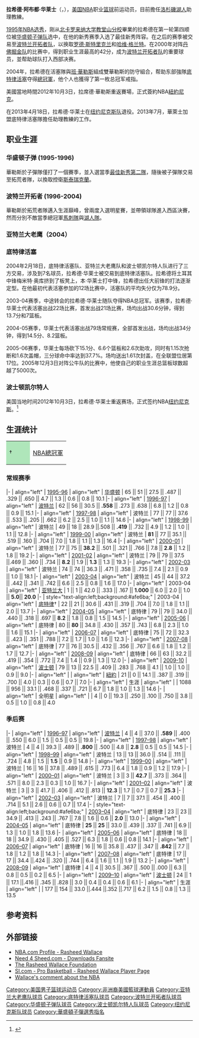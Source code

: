 {{noteTA
|G1=NBA
}}
{{Current sports transaction|sport=basketball}}	
{{infobox NBA Player
| image = File:Rasheed Wallace 2 cropped.jpg
| name = 拉希德·华莱士
| nickname = Sheed、怒吼天尊
| position = 
| career_number = 30, 36
| height_ft = 6
| height_in = 11
| weight_lb = 230
| league =
| team = 
| nationality = {{USA}}
| birth_date = {{birth date and age|1974|9|17}}
| birth_place = {{USA}}[[宾西法尼亚州|宾西法尼亚州]][[费城|费城]]
| college = [[北卡罗来纳大学教堂山分校|北卡罗来纳大学教堂山分校]] (1993–1995)
| draft_round = 1
| draft_pick = 4
| draft_year = 1995
| draft_team = [[华盛顿子弹|华盛顿子弹]]
| career_start = 1995年（2010年退役，2012年复出）
| coach_start    = 2013
| coach_end      = 至今
| career_position = [[大前鋒|大前鋒]] / [[中鋒|中鋒]]
| career_end = 2013年
| years1 = {{nbay|1995|full=y}}
| team1 = [[華盛頓子彈|華盛頓子彈]]
| years2 = {{nbay|1996|start}}–{{nbay|2003|end}}
| team2 = [[波特蘭拓荒者|波特蘭拓荒者]]
| years3 = {{nbay|2003|end}}
| team3 = [[亞特蘭大老鷹|亞特蘭大老鷹]]
| years4 = {{nbay|2003|end}}–{{nbay|2008|end}}
| team4 = [[底特律活塞|底特律活塞]]
| years5 = {{nbay|2009|full=y}}
| team5 = [[波士頓塞爾提克|波士頓塞爾提克]]
| years6 = {{nbay|2012|full=y}}
| team6 = [[紐約尼克|紐約尼克]]
| cyears1 = {{nbay|2013|full=y}}
| cteam1 = 底特律活塞 (助理教練)
| cyears2 = 2019–2021
| cteam2 = [[Charles_E._Jordan_High_School|Jordan HS]]
| cyears3 = 2021–2022
| cteam3 = [[孟菲斯大學|孟菲斯大學]](助理教練)
| stats_league = NBA
| stat1label      = [[得分_(籃球)|得分]]
| stat1value      = 16,006 (14.4分)
| stat2label      = [[籃板球|籃板]]
| stat2value      = 7,404 (6.7個)
| stat3label      = [[助攻|助攻]]
| stat3value      = 1,460 (1.3次)
| bbr             = wallara01
| highlights      =
* [[NBA總冠軍|NBA總冠軍]] ([[2004年NBA總決賽|2004]])
* 4× [[NBA明星賽|NBA明星賽]] ({{nasg|2000}}, {{nasg|2001}}, {{nasg|2006}}, {{nasg|2008}})
* [[NBA最佳新秀陣容|NBA最佳新秀陣容第二隊]] ({{nbay|1995|end}})
* Consensus second-team [[NCAA_Men's_Basketball_All-Americans|All-American]] ([[1995_NCAA_Men's_Basketball_All-Americans|1995]])
* [[美國籃球先生|美國籃球先生]] (1993)
* [[USA_Today_All-USA_high_school_basketball_team#Boys'_Basketball_Players_and_Coaches_of_the_Year|USA Today's High School Player of the Year]] (1993)
* 2× First-team [[Parade_All-America_Boys_Basketball_Team|''Parade'' All-American]] (1992, 1993)
* First-team [[List_of_All-Atlantic_Coast_Conference_men's_basketball_teams|All-ACC]] (1995)
* ACC All-Freshman team (1994)
* No. 30 [[North_Carolina_Tar_Heels_men's_basketball#honored_numbers|honored by North Carolina Tar Heels]]
* [[McDonald's_All-American_Game|McDonald's All-American]] ([[1993_McDonald's_All-American_Boys_Game|1993]])
}}
'''拉希德·阿布都·华莱士'''（{{lang-en|'''Rasheed Abdul Wallace'''}}，{{bd|1974年|9月17日}}），[[美国|美国]][[NBA|NBA]]职业[[篮球|篮球]]前运动员，目前擔任[[洛杉磯湖人|洛杉磯湖人]]助理教練。

[[1995年NBA选秀|1995年NBA选秀]]，刚从[[北卡罗来纳大学教堂山分校|北卡罗来纳大学教堂山分校]]畢業的拉希德在第一轮第四顺位被[[华盛顿子弹队|华盛顿子弹队]]选中，在他的新秀赛季入选了最佳新秀阵容。在之后的赛季被交易至[[波特兰开拓者队|波特兰开拓者队]]，以换取[[罗德·斯特里克兰|罗德·斯特里克兰]]和[[哈维·格兰特|哈维·格兰特]]。在2000年对阵[[丹佛掘金队|丹佛掘金队]]的比赛中，得到职业生涯最高的42分，成为[[波特兰开拓者队|波特兰开拓者队]]的重要球员，並帮助球队打入西部决赛。

2004年，拉希德在活塞隊與[[班·華勒斯|班·華勒斯]]組成雙華勒斯的防守組合，帮助东部強隊[[底特律活塞|底特律活塞]]夺得[[NBA总冠军|總冠軍]]，他个人也獲得了第一枚总冠军戒指。

美國當地時間2012年10月3日，拉席德·華勒斯重返賽場，正式簽約NBA[[纽约尼克斯|紐約尼克]]。

在2013年4月18日，拉希德·华莱士在[[纽约尼克斯队|纽约尼克斯队]]退役。2013年7月，華萊士加盟底特律活塞隊擔任助理教練的工作。

==职业生涯==
=== 华盛顿子弹 (1995-1996) ===
華勒斯於子彈隊僅打了一個賽季，並入選當季[[NBA最佳新秀阵容|最佳新秀第二隊]]，隨後被子彈隊交易至拓荒者隊，以換取控衛[[罗德·斯特里克兰|斯泰瑞克蘭]]。

=== 波特兰开拓者 (1996-2004) ===
華勒斯於拓荒者隊邁入生涯巔峰，曾兩度入選明星賽，並帶領球隊進入西區決賽，然而分別不敵當季總冠軍[[圣安东尼奥马刺|馬刺隊]]與[[洛杉矶湖人|湖人隊]]。

=== 亚特兰大老鹰（2004） ===
=== 底特律活塞 ===
2004年2月18日，底特律活塞队、亚特兰大老鹰队和波士顿凯尔特人队进行了三方交易，涉及到7名球员，拉希德·华莱士被交易到底特律活塞队。拉希德将土耳其中锋梅米特·奥库挤到了板凳上，本·华莱士打中锋，拉希德出任大前锋的打法逐渐定型。在他最初代表活塞参加的12场比赛中，活塞队的平均失分仅为78.9分。 

2003-04赛季，中途转会的拉希德·华莱士随队夺得NBA总冠军。该赛季，拉希德·华莱士代表活塞出战22场比赛，首发出战21场比赛，场均出战30.6分钟，得到13.7分和7篮板。

2004-05赛季，华莱士代表活塞出战79场常规赛，全部首发出战，场均出战34分钟，得到14.5分、8.2篮板。

2005-06赛季，华莱士每场砍下15.1分、6.6个篮板和2.6次助攻，同时有1.15次抢断和1.6次盖帽，三分球命中率达到37.7%。场均送出1.61次封盖，在全联盟位居第17位。2005年12月3日对阵公牛队的比赛中，他使自己的职业生涯总篮板球数超越了5000次。

=== 波士顿凯尔特人 ===
美国当地时间2012年10月3日，拉希德·华莱士重返赛场，正式签约NBA[[纽约尼克斯|纽约尼克斯]]。<ref>{{cite web | title= Knicks sign Rasheed Wallace | work= knicksnow.com | url= http://knicksnow.com/posts/1721/knicks-sign-rasheed-wallace | accessdate= October 3, 2012 | deadurl= yes | archiveurl= https://web.archive.org/web/20121006195949/http://knicksnow.com/posts/1721/knicks-sign-rasheed-wallace | archivedate= 2012年10月6日 }}</ref>

==生涯统计==
{{NBA player statistics legend}}


{| class="wikitable"
|-
| style="background:#afe6ba; width:3em;"|†
|[[NBA總決賽|NBA總冠軍]]
|}
===常规赛季===
{{NBA player statistics start}}
|-
| align="left" | [[1995-96_NBA赛季|1995-96]]
| align="left" | [[华盛顿子弹|华盛顿]]
| 65 || 51 || 27.5 || .487 || .329 || .650 || 4.7 || 1.3 || 0.6 || 0.8 || 10.1
|-
| align="left" | [[1996-97_NBA赛季|1996-97]]
| align="left" | [[波特兰开拓者|波特兰]]
| 62 || 56 || 30.5 || '''.558''' || .273 || .638 || 6.8 || 1.2 || 0.8 || 0.9 || 15.1
|-
| align="left" | [[1997-98_NBA赛季|1997-98]]
| align="left" | 波特兰
| 77 || 77 || 37.6 || .533 || .205 || .662 || 6.2 || 2.5 || 1.0 || 1.1 || 14.6
|-
| align="left" | [[1998-99_NBA赛季|1998-99]]
| align="left" | 波特兰
| 49 || 18 || 28.9 ||.508 || '''.419''' || .732 || 4.9 || 1.2 || 1.0 || 1.1 || 12.8
|-
| align="left" | [[1999-2000_NBA赛季|1999-00]]
| align="left" | 波特兰
| '''81''' || 77 || 35.1 || .519 || .160 || .704 || 7.0 || 1.8 || 1.1 || 1.3 || 16.4
|-
| align="left" | [[2000-01_NBA赛季|2000-01]]
| align="left" | 波特兰
| 77 || 75 || '''38.2''' || .501 || .321 || .766 || 7.8 || '''2.8''' || 1.2 || 1.8 || 19.2
|-
| align="left" | [[2001-02_NBA赛季|2001-02]]
| align="left" | 波特兰
| 79 || 79 || 37.5 ||.469 || .360 || .734 || '''8.2''' || 1.9 || '''1.3''' || 1.3 || 19.3
|-
| align="left" | [[2002-03_NBA赛季|2002-03]]
| align="left" | 波特兰
| 74 || 74 || 36.3 || .471 || .358 || .735 || 7.4 || 2.1 || 0.9 || 1.0 || 18.1
|-
| align="left" | [[2003-04_NBA赛季|2003-04]]
| align="left" | 波特兰
| 45 || 44 || 37.2 || .442 || .341 || .742 || 6.6 || 2.5 || 0.8 || 1.6 || 17.0
|-
| align="left" | 2003-04
| align="left" | [[亚特兰大老鹰|亚特兰大]]
| 1 || 1 || 42.0 || .333 || .167 || '''1.000''' || 6.0 || 2.0 || 1.0 || '''5.0'''|| '''20.0'''
|-
| style="text-align:left;background:#afe6ba;" | 2003-04
| align="left" | [[底特律活塞|底特律]]†
| 22 || 21 || 30.6 || .431 || .319 || .704 || 7.0 || 1.8 || 1.1 || 2.0 || 13.7
|-
| align="left" | [[2004-05_NBA赛季|2004-05]]
| align="left" | 底特律
| 79 || 79 || 34.0 || .440 || .318 || .697 || '''8.2''' || 1.8 || 0.8 || 1.5 || 14.5
|-
| align="left" | [[2005-06_NBA赛季|2005-06]]
| align="left" | 底特律
| 80 || '''80''' || 34.8 || .430 || .357 || .743 || 6.8 || 2.3 || 1.0 || 1.6 || 15.1
|-
| align="left" | [[2006-07_NBA赛季|2006-07]]
| align="left" | 底特律
| 75 || 72 || 32.3 || .423 || .351 || .788 || 7.2 || 1.7 || 1.0 || 1.6 || 12.3
|-
| align="left" | [[2007-08_NBA赛季|2007-08]]
| align="left" | 底特律
| 77 || 76 || 30.5 || .432 || .356 || .767 || 6.6 || 1.8 || 1.2 || 1.7 || 12.7
|-
| align="left" | [[2008-09_NBA赛季|2008-09]]
| align="left" | 底特律
| 66 || 63 || 32.2 || .419 || .354 || .772 || 7.4 || 1.4 || 0.9 || 1.3 || 12.0
|-
| align="left" | [[2009-10_NBA赛季|2009-10]]
| align="left" | [[波士顿凯尔特人|波士顿]]
| 79 || 13 || 22.5 || .409 || .283 || .768 || 4.1 || 1.0 || 1.0 || 0.9 || 9.0
|-
| align="left" | {{nbay|2012}}
| align="left" | [[紐約尼克|紐約]]
| 21 || 0 || 14.1 || .387 || .319 || .700 || 4.0 || 0.3 || 0.6 || 0.7 || 7.0
|-
| align="left" | 生涯
| align="left" |
| 1088 || 956 || 33.1 || .468 || .337 || .721 || 6.7 || 1.8 || 1.0 || 1.3 || 14.6
|-
| align="left" | 全明星
| align="left" |
| 4 || 0 || 19.3 || .250 || .100 || .750 || 3.8 || 0.5 || 1.0 || 0.8 || 4.0
{{s-end}}

=== 季后赛 ===
{{NBA player statistics start}}
|-
| align="left" | [[1997年NBA季後賽|1996–97]]
| align="left" | [[波特兰开拓者|波特兰]]
| 4 || 4 || 37.0 || '''.589''' || .400 || .550 || 6.0 || 1.5 || 0.5 || 0.5 || 19.8
|-
| align="left" | [[1998年NBA季後賽|1997–98]]
| align="left" | 波特兰
| 4 || 4 || 39.3 || .489 || '''.800''' || .500 || 4.8 || '''2.8''' || 0.5 || 0.5 || 14.5
|-
| align="left" | [[1999年NBA季後賽|1998–99]]
| align="left" | 波特兰
| 13 || 13 || 36.0 || .514 || .111 || .724 || 4.8 || 1.5 || '''1.5''' || 0.9 || 14.8
|-
| align="left" | [[2000年NBA季後賽|1999–00]]
| align="left" | 波特兰
| 16 || 16 || 37.8 || .489 || .615 || .773 || 6.4 || 1.8 || 0.9 || 1.2 || 17.9
|-
| align="left" | [[2001年NBA季後賽|2000–01]]
| align="left" | 波特兰
| 3 || 3 || '''42.7''' || .373 || .364 || .571 || 8.0 || 2.3 || 0.3 || 1.0 || 16.7
|-
| align="left" | [[2002年NBA季後賽|2001–02]]
| align="left" | 波特兰
| 3 || 3 || 41.7 || .406 || .412 || .813 || '''12.3''' || 1.7 || 0.7 || 0.7 || '''25.3'''
|-
| align="left" | [[2003年NBA季後賽|2002–03]]
| align="left" | 波特兰
| 7 || 7 || 37.1 || .454 || .400 || .714 || 5.1 || 2.6 || 0.6 || 0.7 || 17.4
|-
| style="text-align:left;background:#afe6ba;" | [[2004年NBA季後賽|2003–04]]
| align="left" | 底特律
| 23 || 23 || 34.9 || .413 || .243 || .767 || 7.8 || 1.6 || 0.6 || '''2.0''' || 13.0
|-
| align="left" | [[2005年NBA季後賽|2004–05]]
| align="left" | 底特律
| '''25''' || '''25''' || 33.0 || .439 || .337 || .741 || 6.9 || 1.3 || 1.0 || 1.8 || 13.6
|-
| align="left" | [[2006年NBA季後賽|2005–06]]
| align="left" | 底特律
| 18 || 18 || 34.9 || .430 || .405 || .527 || 6.3 || 1.8 || 0.6 || 0.8 || 14.1
|-
| align="left" | [[2007年NBA季後賽|2006–07]]
| align="left" | 底特律
| 16 || 16 || 35.8 || .437 || .347 || '''.842''' || 7.7 || 1.8 || 1.2 || 1.8 || 14.3
|-
| align="left" | [[2008年NBA季後賽|2007–08]]
| align="left" | 底特律
| 17 || 17 || 34.4 ||.424 || .320 || .744 || 6.4 || 1.6 || 1.1 || 1.9 || 13.2
|-
| align="left" | [[2009年NBA季後賽|2008–09]]
| align="left" | 底特律
| 4 || 4 || 30.5 || .367 || .500 || .000 || 6.3 || 0.8 || 0.5 || 0.2 || 6.5
|-
| align="left" | [[2010年NBA季後賽|2009–10]]
| align="left" | [[波士顿凯尔特人|波士顿]]
| 24 || 1 || 17.1 ||.416 || .345 || .828 || 3.0 || 0.4 || 0.4 || 0.6 || 6.1
|-
| align="left" | 生涯
| align="left" |
| 177 || 154 || 33.0 ||.444 ||.352 ||.717 || 6.2 || 1.5 || 0.8 || 1.3 || 13.5
{{s-end}}

==参考资料==
{{reflist}}

== 外部链接 ==
* [http://www.nba.com/playerfile/rasheed_wallace/ NBA.com Profile - Rasheed Wallace] {{Wayback|url=http://www.nba.com/playerfile/rasheed_wallace/ |date=20091201035835 }}{{en}}
* [http://www.need4sheed.com/ Need 4 Sheed.com - Downloads Fansite] {{Wayback|url=http://www.need4sheed.com/ |date=20210117215046 }}{{en}}
* [https://web.archive.org/web/20050525021430/http://www.rawallacefoundation.com/ The Rasheed Wallace Foundation]{{en}}
* [http://sportsillustrated.cnn.com/basketball/nba/players/3006/ SI.com - Pro Basketball - Rasheed Wallace Player Page] {{Wayback|url=http://sportsillustrated.cnn.com/basketball/nba/players/3006/ |date=20140220222021 }}{{en}}
* [http://sports.yahoo.com/nba/rumors/post/Rasheed-says-NBA-quot-wanted-Cavs-LeBron-in-?urn=nba,51022 Wallace's comment about the NBA] {{Wayback|url=http://sports.yahoo.com/nba/rumors/post/Rasheed-says-NBA-quot-wanted-Cavs-LeBron-in-?urn=nba,51022 |date=20170111145703 }}{{en}}

{{洛杉矶湖人现时球员名单}}
{{美国篮球先生}}
{{1995 NBA Draft}}
{{Detroit Pistons 2003-04 NBA champions}}

{{Authority control}}
{{DEFAULTSORT:Wallace, Rasheed}}
[[Category:美国男子篮球运动员|Category:美国男子篮球运动员]]
[[Category:非洲裔美國籃球運動員|Category:非洲裔美國籃球運動員]]
[[Category:亚特兰大老鹰队球员|Category:亚特兰大老鹰队球员]]
[[Category:底特律活塞队球员|Category:底特律活塞队球员]]
[[Category:波特兰开拓者队球员|Category:波特兰开拓者队球员]]
[[Category:华盛顿子弹队球员|Category:华盛顿子弹队球员]]
[[Category:波士顿凯尔特人队球员|Category:波士顿凯尔特人队球员]]
[[Category:纽约尼克斯队球员|Category:纽约尼克斯队球员]]
[[Category:華盛頓子彈選秀指名|Category:華盛頓子彈選秀指名]]